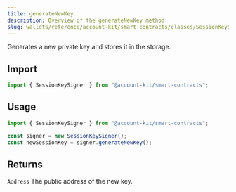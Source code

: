 ```yaml
---
title: generateNewKey
description: Overview of the generateNewKey method
slug: wallets/reference/account-kit/smart-contracts/classes/SessionKeySigner/generateNewKey
---
```


Generates a new private key and stores it in the storage.

## Import

```ts
import { SessionKeySigner } from "@account-kit/smart-contracts";
```

## Usage

```ts
import { SessionKeySigner } from "@account-kit/smart-contracts";

const signer = new SessionKeySigner();
const newSessionKey = signer.generateNewKey();
```

## Returns

`Address`
The public address of the new key.

